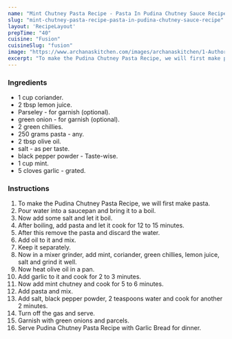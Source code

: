 ---
name: "Mint Chutney Pasta Recipe - Pasta In Pudina Chutney Sauce Recipe"
slug: "mint-chutney-pasta-recipe-pasta-in-pudina-chutney-sauce-recipe"
layout: 'RecipeLayout'
prepTime: "40"
cuisine: "Fusion"
cuisineSlug: "fusion"
image: "https://www.archanaskitchen.com/images/archanaskitchen/1-Author/Karthika_Gopalakrishnan/Pasta_in_Pudina_chutneyy.jpg"
excerpt: "To make the Pudina Chutney Pasta Recipe, we will first make pasta"
---

### Ingredients

-  1 cup coriander.
-  2 tbsp lemon juice.
-  Parseley - for garnish (optional).
-  green onion - for garnish (optional).
-  2 green chillies.
- 250 grams pasta - any.
-  2 tbsp olive oil.
-  salt - as per taste.
-  black pepper powder - Taste-wise.
-  1 cup mint.
-  5 cloves garlic - grated.

### Instructions

1. To make the Pudina Chutney Pasta Recipe, we will first make pasta.
1. Pour water into a saucepan and bring it to a boil.
1. Now add some salt and let it boil.
1. After boiling, add pasta and let it cook for 12 to 15 minutes.
1. After this remove the pasta and discard the water.
1. Add oil to it and mix.
1. Keep it separately.
1. Now in a mixer grinder, add mint, coriander, green chillies, lemon juice, salt and grind it well.
1. Now heat olive oil in a pan.
1. Add garlic to it and cook for 2 to 3 minutes.
1. Now add mint chutney and cook for 5 to 6 minutes.
1. Add pasta and mix.
1. Add salt, black pepper powder, 2 teaspoons water and cook for another 2 minutes.
1. Turn off the gas and serve.
1. Garnish with green onions and parcels.
1. Serve Pudina Chutney Pasta Recipe with Garlic Bread for dinner.
